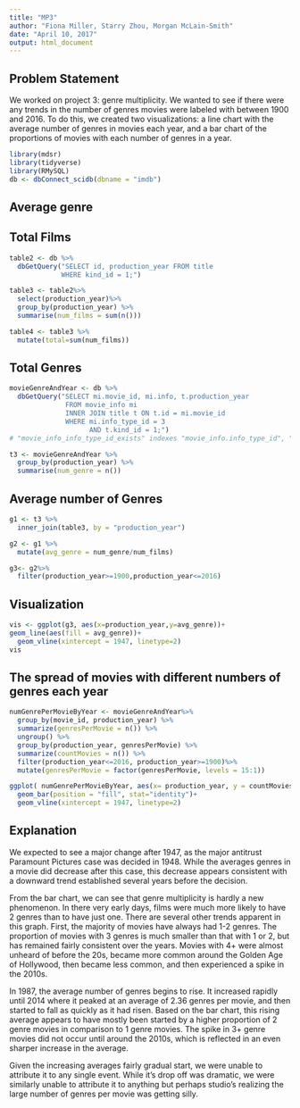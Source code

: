 ```yaml
---
title: "MP3"
author: "Fiona Miller, Starry Zhou, Morgan McLain-Smith"
date: "April 10, 2017"
output: html_document
---
```


## Problem Statement
We worked on project 3: genre multiplicity. We wanted to see if there were any trends in the number of genres movies were labeled with between 1900 and 2016. To do this, we created two visualizations: a line chart with the average number of genres in movies each year, and a bar chart of the proportions of movies with each number of genres in a year.  

```r
library(mdsr)
library(tidyverse)
library(RMySQL)
db <- dbConnect_scidb(dbname = "imdb")
```

## Average genre
## Total Films
```r
table2 <- db %>%
  dbGetQuery("SELECT id, production_year FROM title
             WHERE kind_id = 1;")
```

```r
table3 <- table2%>%
  select(production_year)%>%
  group_by(production_year) %>%
  summarise(num_films = sum(n()))
```

```r
table4 <- table3 %>%
  mutate(total=sum(num_films))
```

## Total Genres
```r
movieGenreAndYear <- db %>%
  dbGetQuery("SELECT mi.movie_id, mi.info, t.production_year 
              FROM movie_info mi
              INNER JOIN title t ON t.id = mi.movie_id
              WHERE mi.info_type_id = 3  
                    AND t.kind_id = 1;") 
# "movie_info_info_type_id_exists" indexes "movie_info.info_type_id", "title_kind_id_exists" indexes "title.kind_id"
```

```r
t3 <- movieGenreAndYear %>%
  group_by(production_year) %>%
  summarise(num_genre = n())
```

## Average number of Genres
```r
g1 <- t3 %>%
  inner_join(table3, by = "production_year")
```

```r
g2 <- g1 %>%
  mutate(avg_genre = num_genre/num_films)
```
```r
g3<- g2%>%
  filter(production_year>=1900,production_year<=2016)
```

## Visualization
```r
vis <- ggplot(g3, aes(x=production_year,y=avg_genre))+
geom_line(aes(fill = avg_genre))+
  geom_vline(xintercept = 1947, linetype=2)
vis
```

## The spread of movies with different numbers of genres each year

```r
numGenrePerMovieByYear <- movieGenreAndYear%>%
  group_by(movie_id, production_year) %>%
  summarize(genresPerMovie = n()) %>%
  ungroup() %>%
  group_by(production_year, genresPerMovie) %>%
  summarize(countMovies = n()) %>%
  filter(production_year<=2016, production_year>=1900)%>%
  mutate(genresPerMovie = factor(genresPerMovie, levels = 15:1))


```

```r
ggplot( numGenrePerMovieByYear, aes(x= production_year, y = countMovies, fill = genresPerMovie))+
  geom_bar(position = "fill", stat="identity")+
  geom_vline(xintercept = 1947, linetype=2)
```

## Explanation
We expected to see a major change after 1947, as the major antitrust Paramount Pictures case was decided in 1948. While the averages genres in a movie did decrease after this case, this decrease appears consistent with a downward trend established several years before the decision. 


From the bar chart, we can see that genre multiplicity is hardly a new phenomenon. In there very early days, films were much more likely to have 2 genres than to have just one. There are several other trends apparent in this graph. First, the majority of movies have always had 1-2 genres. The proportion of movies with 3 genres is much smaller than that with 1 or 2, but has remained fairly consistent over the years. Movies with 4+ were almost unheard of before the 20s, became more common around the Golden Age of Hollywood, then became less common, and then experienced a spike in the 2010s.

In 1987, the average number of genres begins to rise. It increased rapidly until 2014 where it peaked at an average of 2.36 genres per movie, and then started to fall as quickly as it had risen. Based on the bar chart, this rising average appears to have mostly been started by a higher proportion of 2 genre movies in comparison to 1 genre movies. The spike in 3+ genre movies did not occur until around the 2010s, which is reflected in an even sharper increase in the average. 


Given the increasing averages fairly gradual start, we were unable to attribute it to any single event. While it’s drop off was dramatic, we were similarly unable to attribute it to anything but perhaps studio’s realizing the large number of genres per movie was getting silly. 